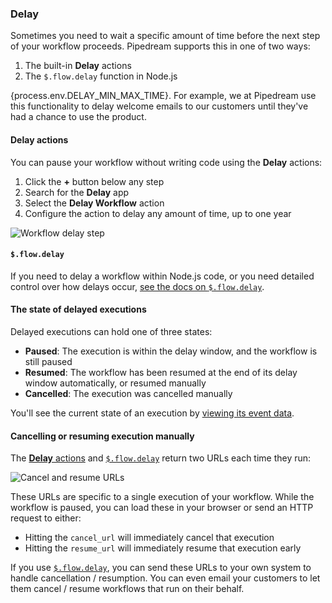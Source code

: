 
### Delay

<VideoPlayer title="Delaying Workflow Steps" src="https://www.youtube.com/embed/IBORwBnIZ-k" />

Sometimes you need to wait a specific amount of time before the next step of your workflow proceeds. Pipedream supports this in one of two ways:

1. The built-in **Delay** actions
2. The `$.flow.delay` function in Node.js

{process.env.DELAY_MIN_MAX_TIME}. For example, we at Pipedream use this functionality to delay welcome emails to our customers until they've had a chance to use the product.

#### Delay actions

You can pause your workflow without writing code using the **Delay** actions:

1. Click the **+** button below any step
2. Search for the **Delay** app
3. Select the **Delay Workflow** action
4. Configure the action to delay any amount of time, up to one year

![Workflow delay step](pages/workflows/images/delay/delay-step-props.png)

#### `$.flow.delay`

If you need to delay a workflow within Node.js code, or you need detailed control over how delays occur, [see the docs on `$.flow.delay`](/workflows/visual-builder/code/nodejs/delay/).

#### The state of delayed executions

Delayed executions can hold one of three states:

- **Paused**: The execution is within the delay window, and the workflow is still paused
- **Resumed**: The workflow has been resumed at the end of its delay window automatically, or resumed manually
- **Cancelled**: The execution was cancelled manually

You'll see the current state of an execution by [viewing its event data](/workflows/visual-builder/triggers/inspect/).

#### Cancelling or resuming execution manually

The [**Delay** actions](#delay-actions) and [`$.flow.delay`](/workflows/visual-builder/code/nodejs/delay/) return two URLs each time they run:

![Cancel and resume URLs](https://res.cloudinary.com/pipedreamin/image/upload/v1651551860/docs/Screen_Shot_2022-05-02_at_9.16.11_PM_ahw7tu.png)

These URLs are specific to a single execution of your workflow. While the workflow is paused, you can load these in your browser or send an HTTP request to either:

- Hitting the `cancel_url` will immediately cancel that execution
- Hitting the `resume_url` will immediately resume that execution early

If you use [`$.flow.delay`](/workflows/visual-builder/code/nodejs/delay/), you can send these URLs to your own system to handle cancellation / resumption. You can even email your customers to let them cancel / resume workflows that run on their behalf.
